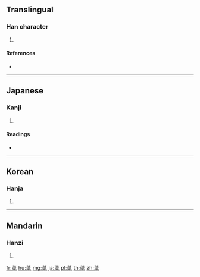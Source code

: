 {{character info/new}}
==Translingual==

===Han character===
{{Han char|rn=140|rad=艸|as=07|sn=13|four=|canj=TRMK,TRVK}}

# {{defn|Han|sort=艸07}}

====References====
* {{Han ref|kx=1036.190|dkj=31090|hdz=53219.070|uh=8323|ud=33571}}

----

==Japanese==

===Kanji===
{{ja-kanji|grade=|rs=艸07}}

# {{defn|lang=ja|sort=艸07}}

====Readings====
* {{ja-readings|on=[[ご]] (go)|kun=|nanori=}}

----

==Korean==

===Hanja===
{{ko-hanja|hangeul=오|eumhun=|rv=o|mr=o|y=o}}

# {{defn|lang=ko|sort=艸07}}

----

==Mandarin==

===Hanzi===
{{cmn-hanzi|pin=[[wú]] ([[wu2]])|wg=wu<sup>2</sup>}}

# {{defn|lang=cmn|sort=艸07}}

[[fr:茣]]
[[hu:茣]]
[[mg:茣]]
[[ja:茣]]
[[pl:茣]]
[[th:茣]]
[[zh:茣]]